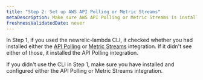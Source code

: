 ```yaml
---
title: "Step 2: Set up AWS API Polling or Metric Streams"
metaDescription: Make sure AWS API Polling or Metric Streams is installed before you enable New Relic's AWS Lambda monitoring.
freshnessValidatedDate: never
---
```


In Step 1, if you used the newrelic-lambda CLI, it checked whether you had installed either the [API Polling](/docs/infrastructure/amazon-integrations/connect/connect-aws-new-relic-infrastructure-monitoring) or [Metric Streams](/docs/infrastructure/amazon-integrations/connect/aws-metric-stream) integration. If it didn't see either of those, it installed the API Polling integration.

If you didn't use the CLI in Step 1, make sure you have installed and configured either the API Polling or Metric Streams integration.

<InstallFeedback />
